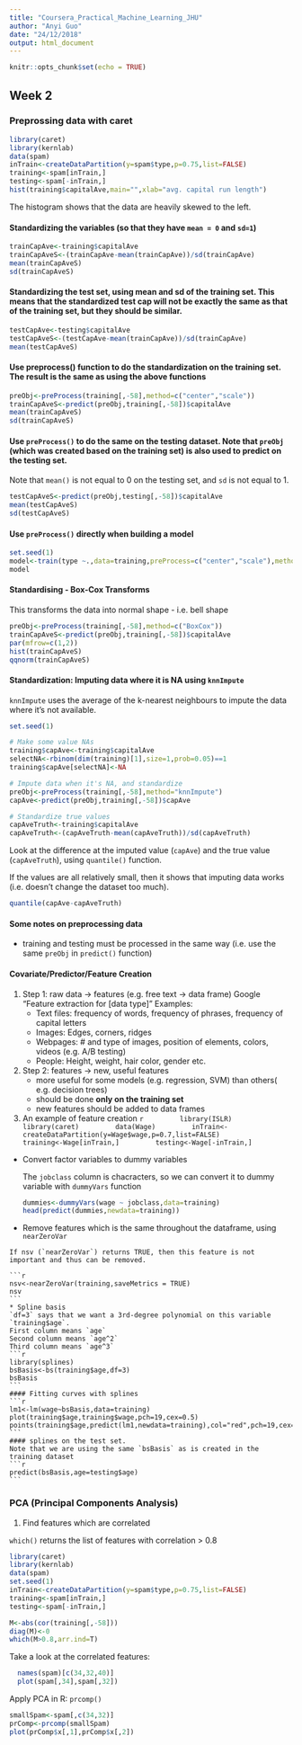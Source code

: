 ```yaml
---
title: "Coursera_Practical_Machine_Learning_JHU"
author: "Anyi Guo"
date: "24/12/2018"
output: html_document
---
```


```r
knitr::opts_chunk$set(echo = TRUE)
```

## Week 2

### Preprossing data with caret
```r
library(caret)
library(kernlab)
data(spam)
inTrain<-createDataPartition(y=spam$type,p=0.75,list=FALSE)
training<-spam[inTrain,]
testing<-spam[-inTrain,]
hist(training$capitalAve,main="",xlab="avg. capital run length")
```

The histogram shows that the data are heavily skewed to the left. 

#### Standardizing the variables (so that they have `mean = 0` and `sd=1`)
```r
trainCapAve<-training$capitalAve
trainCapAveS<-(trainCapAve-mean(trainCapAve))/sd(trainCapAve)
mean(trainCapAveS)
sd(trainCapAveS)
```

#### Standardizing the test set, using mean and sd of the training set. This means that the standardized test cap will not be exactly the same as that of the training set, but they should be similar. 
```r
testCapAve<-testing$capitalAve
testCapAveS<-(testCapAve-mean(trainCapAve))/sd(trainCapAve)
mean(testCapAveS)
```

#### Use preprocess() function to do the standardization on the training set. The result is the same as using the above functions
```r
preObj<-preProcess(training[,-58],method=c("center","scale"))
trainCapAveS<-predict(preObj,training[,-58])$capitalAve
mean(trainCapAveS)
sd(trainCapAveS)
```
#### Use `preProcess()` to do the same on the testing dataset. Note that `preObj` (which was created based on the training set) is also used to predict on the testing set.

Note that `mean()` is not equal to 0 on the testing set, and `sd` is not equal to 1.

```r
testCapAveS<-predict(preObj,testing[,-58])$capitalAve
mean(testCapAveS)
sd(testCapAveS)
```

#### Use `preProcess()` directly when building a model

```r
set.seed(1)
model<-train(type ~.,data=training,preProcess=c("center","scale"),method="glm")
model
```

#### Standardising - Box-Cox Transforms

This transforms the data into normal shape - i.e. bell shape
```r
preObj<-preProcess(training[,-58],method=c("BoxCox"))
trainCapAveS<-predict(preObj,training[,-58])$capitalAve
par(mfrow=c(1,2))
hist(trainCapAveS)
qqnorm(trainCapAveS)
```

#### Standardization: Imputing data where it is NA using `knnImpute`

`knnImpute` uses the average of the k-nearest neighbours to impute the data where it's not available. 

```r
set.seed(1)

# Make some value NAs
training$capAve<-training$capitalAve
selectNA<-rbinom(dim(training)[1],size=1,prob=0.05)==1
training$capAve[selectNA]<-NA

# Impute data when it's NA, and standardize
preObj<-preProcess(training[,-58],method="knnImpute")
capAve<-predict(preObj,training[,-58])$capAve

# Standardize true values
capAveTruth<-training$capitalAve
capAveTruth<-(capAveTruth-mean(capAveTruth))/sd(capAveTruth)
```

Look at the difference at the imputed value (`capAve`) and the true value (`capAveTruth`), using `quantile()` function.

If the values are all relatively small, then it shows that imputing data works (i.e. doesn't change the dataset too much).
```r
quantile(capAve-capAveTruth)
```

#### Some notes on preprocessing data

* training and testing must be processed in the same way (i.e. use the same `preObj` in `predict()` function)


#### Covariate/Predictor/Feature Creation

1. Step 1: raw data -> features (e.g. free text -> data frame)
   Google "Feature extraction for [data type]"
   Examples:
   * Text files: frequency of words, frequency of phrases, frequency of capital letters
   * Images: Edges, corners, ridges
   * Webpages: # and type of images, position of elements, colors, videos (e.g. A/B testing)
   * People: Height, weight, hair color, gender etc.
   
2. Step 2: features -> new, useful features
   * more useful for some models (e.g. regression, SVM) than others( e.g. decision trees)
   * should be done **only on the training set**
   * new features should be added to data frames

3. An example of feature creation
        ```r
        library(ISLR)
        library(caret)
        data(Wage)
        inTrain<-createDataPartition(y=Wage$wage,p=0.7,list=FALSE)
        training<-Wage[inTrain,]
        testing<-Wage[-inTrain,]
        ```
  * Convert factor variables to dummy variables 
    
    The `jobclass` column is chacracters, so we can convert it to dummy variable with `dummyVars` function
    
    ```r
    dummies<-dummyVars(wage ~ jobclass,data=training)
    head(predict(dummies,newdata=training))
    ```
    
   * Remove features which is the same throughout the dataframe, using `nearZeroVar`
    
    If nsv (`nearZeroVar`) returns TRUE, then this feature is not important and thus can be removed. 
    
    ```r
    nsv<-nearZeroVar(training,saveMetrics = TRUE)
    nsv
    ```
    * Spline basis
    `df=3` says that we want a 3rd-degree polynomial on this variable `training$age`.
    First column means `age`
    Second column means `age^2`
    Third column means `age^3`
    ```r
    library(splines)
    bsBasis<-bs(training$age,df=3)
    bsBasis
    ```
    #### Fitting curves with splines
    ```r
    lm1<-lm(wage~bsBasis,data=training)
    plot(training$age,training$wage,pch=19,cex=0.5)
    points(training$age,predict(lm1,newdata=training),col="red",pch=19,cex=0.5)
    ```
    #### splines on the test set.
    Note that we are using the same `bsBasis` as is created in the training dataset
    ```r
    predict(bsBasis,age=testing$age)
    ```

### PCA (Principal Components Analysis)
1. Find features which are correlated

`which()` returns the list of features with correlation > 0.8
```r
library(caret)
library(kernlab)
data(spam)
set.seed(1)
inTrain<-createDataPartition(y=spam$type,p=0.75,list=FALSE)
training<-spam[inTrain,]
testing<-spam[-inTrain,]

M<-abs(cor(training[,-58]))
diag(M)<-0
which(M>0.8,arr.ind=T)
```
  
  Take a look at the correlated features:
  
```r
  names(spam)[c(34,32,40)]
  plot(spam[,34],spam[,32])
```

  Apply PCA in R: `prcomp()`
```r
smallSpam<-spam[,c(34,32)]
prComp<-prcomp(smallSpam)
plot(prComp$x[,1],prComp$x[,2])
```